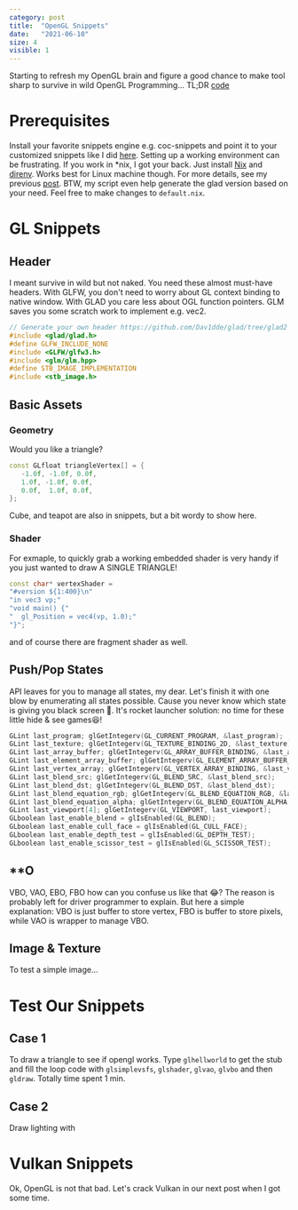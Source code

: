 ```yaml
---
category: post
title:  "OpenGL Snippets"
date:   "2021-06-10"
size: 4
visible: 1
---
```


Starting to refresh my OpenGL brain and figure a good chance to make tool sharp to survive in wild OpenGL Programming... TL;DR [code]()

# Prerequisites
Install your favorite snippets engine e.g. coc-snippets and point it to your customized snippets like I did [here](?). Setting up a working environment can be frustrating. If you work in \*nix, I got your back. Just install [Nix]() and [direnv](). Works best for Linux machine though. For more details, see my previous [post](./2020-12-10-nix-power-2). BTW, my script even help generate the glad version based on your need. Feel free to make changes to `default.nix`.

# GL Snippets
## Header
I meant survive in wild but not naked. You need these almost must-have headers. With GLFW, you don't need to worry about GL context binding to native window. With GLAD you care less about OGL function pointers. GLM saves you some scratch work to implement e.g. vec2.

```cpp
// Generate your own header https://github.com/Dav1dde/glad/tree/glad2
#include <glad/glad.h>
#define GLFW_INCLUDE_NONE
#include <GLFW/glfw3.h>
#include <glm/glm.hpp>
#define STB_IMAGE_IMPLEMENTATION
#include <stb_image.h>
```

## Basic Assets
### Geometry
Would you like a triangle?
```cpp
const GLfloat triangleVertex[] = {
   -1.0f, -1.0f, 0.0f,
   1.0f, -1.0f, 0.0f,
   0.0f,  1.0f, 0.0f,
};
```
Cube, and teapot are also in snippets, but a bit wordy to show here.

### Shader
For exmaple, to quickly grab a working embedded shader is very handy if you just wanted to draw A SINGLE TRIANGLE!

```cpp
const char* vertexShader =
"#version ${1:400}\n"
"in vec3 vp;"
"void main() {"
"  gl_Position = vec4(vp, 1.0);"
"}";
```
and of course there are fragment shader as well.

## Push/Pop States
API leaves for you to manage all states, my dear. Let's finish it with one blow by enumerating all states possible. Cause you never know which state is giving you black screen 🤦. It's rocket launcher solution: no time for these little hide & see games😆!
```cpp
GLint last_program; glGetIntegerv(GL_CURRENT_PROGRAM, &last_program);
GLint last_texture; glGetIntegerv(GL_TEXTURE_BINDING_2D, &last_texture);
GLint last_array_buffer; glGetIntegerv(GL_ARRAY_BUFFER_BINDING, &last_array_buffer);
GLint last_element_array_buffer; glGetIntegerv(GL_ELEMENT_ARRAY_BUFFER_BINDING, &last_element_array_buffer);
GLint last_vertex_array; glGetIntegerv(GL_VERTEX_ARRAY_BINDING, &last_vertex_array);
GLint last_blend_src; glGetIntegerv(GL_BLEND_SRC, &last_blend_src);
GLint last_blend_dst; glGetIntegerv(GL_BLEND_DST, &last_blend_dst);
GLint last_blend_equation_rgb; glGetIntegerv(GL_BLEND_EQUATION_RGB, &last_blend_equation_rgb);
GLint last_blend_equation_alpha; glGetIntegerv(GL_BLEND_EQUATION_ALPHA, &last_blend_equation_alpha);
GLint last_viewport[4]; glGetIntegerv(GL_VIEWPORT, last_viewport);
GLboolean last_enable_blend = glIsEnabled(GL_BLEND);
GLboolean last_enable_cull_face = glIsEnabled(GL_CULL_FACE);
GLboolean last_enable_depth_test = glIsEnabled(GL_DEPTH_TEST);
GLboolean last_enable_scissor_test = glIsEnabled(GL_SCISSOR_TEST);
```

## \*\*O
VBO, VAO, EBO, FBO how can you confuse us like that 😂? The reason is probably left for driver programmer to explain. But here a simple explanation: VBO is just buffer to store vertex, FBO is buffer to store pixels, while VAO is wrapper to manage VBO.

## Image & Texture
To test a simple image...

# Test Our Snippets
## Case 1
To draw a triangle to see if opengl works. Type `glhellworld` to get the stub and fill the loop code with `glsimplevsfs`, `glshader`, `glvao`, `glvbo` and then `gldraw`. Totally time spent 1 min.

## Case 2
Draw lighting with 

# Vulkan Snippets
Ok, OpenGL is not that bad. Let's crack Vulkan in our next post when I got some time.


